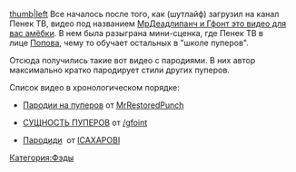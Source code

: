 [[Файл:Пародии_на_пуперов.png|thumb|left]]
Все началось после того, как (шутлайф) загрузил на канал Пенек ТВ, видео под названием [https://www.youtube.com/watch?v=72gaEz8Vgc0 МрДеадлипанч и Гфонт это видео для вас амёбки]. В нем была разыграна мини-сценка, где Пенек ТВ в лице [[Попов]]а, чему то обучает остальных в "школе пуперов".

Отсюда получились такие вот видео с пародиями. В них автор максимально кратко пародирует стили других пуперов. 

Список видео в хронологическом порядке:
*[https://www.youtube.com/watch?v=21pS8qSvwI8 Пародии на пуперов] от [[MrRestoredPunch]]

*[https://www.youtube.com/watch?v=XX2-gt7ftDg СУЩНОСТЬ ПУПЕРОВ] от [http://ru.ruspoop.wikia.com/wiki//gfoint /gfoint]

*[https://www.youtube.com/watch?v=-M2FiAfBvv8 Пародиди]  от [[ICAXAPOBI]]
[[Категория:Фэды]]